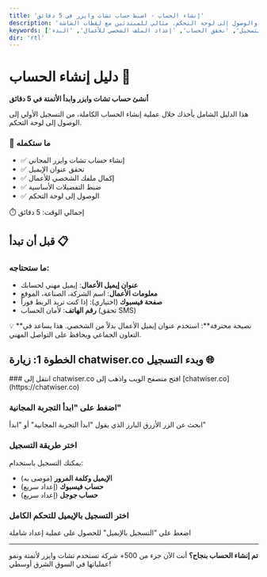 ```yaml
---
title: 'إنشاء الحساب - اضبط حساب تشات وايزر في 5 دقائق'
description: 'دليل خطوة بخطوة لإنشاء حساب تشات وايزر، تحقق الإيميل، إكمال إعداد الملف الشخصي، والوصول إلى لوحة التحكم. مثالي للمبتدئين مع لقطات الشاشة.'
keywords: ['إعداد حساب تشات وايزر', 'إنشاء حساب', 'عملية التسجيل', 'تحقق الحساب', 'إعداد الملف الشخصي للأعمال', 'البدء']
dir: 'rtl'
---
```



# دليل إنشاء الحساب 📝

**أنشئ حساب تشات وايزر وابدأ الأتمتة في 5 دقائق**

هذا الدليل الشامل يأخذك خلال عملية إنشاء الحساب الكاملة، من التسجيل الأولي إلى الوصول إلى لوحة التحكم.

<div className="bg-blue-50 p-6 rounded-lg my-6">
  <h3 className="text-lg font-bold text-blue-700 mb-2">🎯 ما ستكمله</h3>
  <ul className="space-y-1 text-sm">
    <li>✅ إنشاء حساب تشات وايزر المجاني</li>
    <li>✅ تحقق عنوان الإيميل</li>
    <li>✅ إكمال ملفك الشخصي للأعمال</li>
    <li>✅ ضبط التفضيلات الأساسية</li>
    <li>✅ الوصول إلى لوحة التحكم</li>
  </ul>
  <p className="text-sm mt-3 font-semibold">⏱️ إجمالي الوقت: 5 دقائق</p>
</div>

## قبل أن تبدأ 📋

### ما ستحتاجه:
- **عنوان إيميل الأعمال**: إيميل مهني لحسابك
- **معلومات الأعمال**: اسم الشركة، الصناعة، الموقع
- **صفحة فيسبوك** (اختياري): إذا كنت تريد الربط فوراً
- **رقم الهاتف**: لأمان الحساب (تحقق SMS)

<Callout type="tip">
💡 **نصيحة محترفة**: استخدم عنوان إيميل الأعمال بدلاً من الشخصي. هذا يساعد في التعاون الجماعي ويحافظ على التواصل المهني.
</Callout>

## الخطوة 1: زيارة chatwiser.co وبدء التسجيل 🌐

<Steps>
### انتقل إلى chatwiser.co
افتح متصفح الويب واذهب إلى [chatwiser.co](https://chatwiser.co)

### اضغط على "ابدأ التجربة المجانية"
ابحث عن الزر الأزرق البارز الذي يقول "ابدأ التجربة المجانية" أو "ابدأ"

### اختر طريقة التسجيل
يمكنك التسجيل باستخدام:
- **الإيميل وكلمة المرور** (موصى به)
- **حساب فيسبوك** (إعداد سريع)
- **حساب جوجل** (إعداد سريع)

### اختر التسجيل بالإيميل للتحكم الكامل
اضغط على "التسجيل بالإيميل" للحصول على عملية إعداد شاملة
</Steps>

---

**تم إنشاء الحساب بنجاح؟** أنت الآن جزء من 500+ شركة تستخدم تشات وايزر لأتمتة ونمو عملياتها في السوق الشرق أوسطي!
